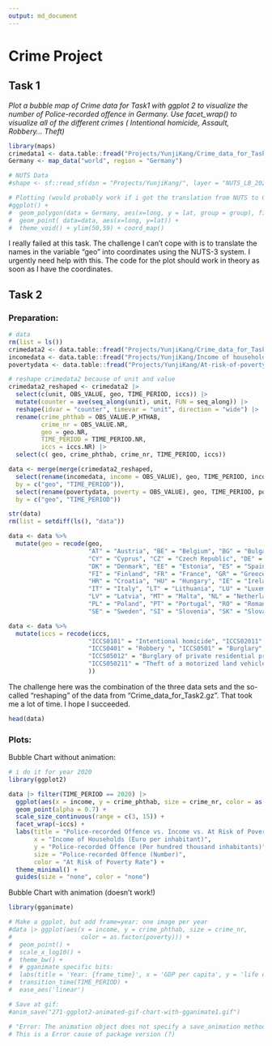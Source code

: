 ```yaml
---
output: md_document
---
```


# Crime Project

## Task 1

*Plot a bubble map of Crime data for Task1 with ggplot 2 to visualize the number of Police-recorded offence in Germany. Use facet_wrap() to visualize all of the different crimes ( Intentional homicide, Assault, Robbery... Theft)*

```r

library(maps)
crimedata1 <- data.table::fread("Projects/YunjiKang/Crime_data_for_Task1.gz")
Germany <- map_data("world", region = "Germany")

# NUTS Data
#shape <- sf::read_sf(dsn = "Projects/YunjiKang/", layer = "NUTS_LB_2021_3035")

# Plotting (would probably work if i got the translation from NUTS to Coordinates)
#ggplot() +
#  geom_polygon(data = Germany, aes(x=long, y = lat, group = group), fill="grey", alpha=0.3) +
#  geom_point( data=data, aes(x=long, y=lat)) +
#  theme_void() + ylim(50,59) + coord_map() 

```

I really failed at this task. The challenge I can't cope with is to translate the names in the variable "geo" into coordinates using the NUTS-3 system.
I urgently need help with this. 
The code for the plot should work in theory as soon as I have the coordinates.

## Task 2 

### Preparation:

```r
# data
rm(list = ls())
crimedata2 <- data.table::fread("Projects/YunjiKang/Crime_data_for_Task2.gz")
incomedata <- data.table::fread("Projects/YunjiKang/Income of households.gz")
povertydata <- data.table::fread("Projects/YunjiKang/At-risk-of-poverty rate.gz")

# reshape crimedata2 because of unit and value
crimedata2_reshaped <- crimedata2 |> 
  select(c(unit, OBS_VALUE, geo, TIME_PERIOD, iccs)) |> 
  mutate(counter = ave(seq_along(unit), unit, FUN = seq_along)) |> 
  reshape(idvar = "counter", timevar = "unit", direction = "wide") |> 
  rename(crime_phthab = OBS_VALUE.P_HTHAB, 
         crime_nr = OBS_VALUE.NR,
         geo = geo.NR,
         TIME_PERIOD = TIME_PERIOD.NR,
         iccs = iccs.NR) |> 
  select(c( geo, crime_phthab, crime_nr, TIME_PERIOD, iccs))

data <- merge(merge(crimedata2_reshaped, 
  select(rename(incomedata, income = OBS_VALUE), geo, TIME_PERIOD, income), 
  by = c("geo", "TIME_PERIOD")), 
  select(rename(povertydata, poverty = OBS_VALUE), geo, TIME_PERIOD, poverty),
  by = c("geo", "TIME_PERIOD"))

str(data)
rm(list = setdiff(ls(), "data"))

data <- data %>% 
  mutate(geo = recode(geo,
                      "AT" = "Austria", "BE" = "Belgium", "BG" = "Bulgaria", 
                      "CY" = "Cyprus", "CZ" = "Czech Republic", "DE" = "Germany", 
                      "DK" = "Denmark", "EE" = "Estonia", "ES" = "Spain", 
                      "FI" = "Finland", "FR" = "France", "GR" = "Greece", 
                      "HR" = "Croatia", "HU" = "Hungary", "IE" = "Ireland", 
                      "IT" = "Italy", "LT" = "Lithuania", "LU" = "Luxembourg", 
                      "LV" = "Latvia", "MT" = "Malta", "NL" = "Netherlands", 
                      "PL" = "Poland", "PT" = "Portugal", "RO" = "Romania", 
                      "SE" = "Sweden", "SI" = "Slovenia", "SK" = "Slovakia"))

data <- data %>% 
  mutate(iccs = recode(iccs,
                      "ICCS0101" = "Intentional homicide", "ICCS02011" = "Assault", 
                      "ICCS0401" = "Robbery ", "ICCS0501" = "Burglary", 
                      "ICCS05012" = "Burglary of private residential premises", "ICCS0502" = "Theft ",
                      "ICCS050211" = "Theft of a motorized land vehicle"
                      ))

```

The challenge here was the combination of the three data sets and the so-called "reshaping" of the data from "Crime_data_for_Task2.gz". 
That took me a lot of time. I hope I succeeded.

```r
head(data)
```

### Plots:

Bubble Chart without animation:

```r
# i do it for year 2020
library(ggplot2)

data |> filter(TIME_PERIOD == 2020) |> 
  ggplot(aes(x = income, y = crime_phthab, size = crime_nr, color = as.factor(poverty))) +
  geom_point(alpha = 0.7) +
  scale_size_continuous(range = c(3, 15)) + 
  facet_wrap(~iccs) +
  labs(title = "Police-recorded Offence vs. Income vs. At Risk of Poverty Rate",
       x = "Income of Households (Euro per inhabitant)",
       y = "Police-recorded Offence (Per hundred thousand inhabitants)",
       size = "Police-recorded Offence (Number)",
       color = "At Risk of Poverty Rate") +
  theme_minimal() +
  guides(size = "none", color = "none")

```


Bubble Chart with animation (doesn't work!)

```r
library(gganimate)

# Make a ggplot, but add frame=year: one image per year
#data |> ggplot(aes(x = income, y = crime_phthab, size = crime_nr, 
#                   color = as.factor(poverty))) +
#  geom_point() +
#  scale_x_log10() +
#  theme_bw() +
#  # gganimate specific bits:
#  labs(title = 'Year: {frame_time}', x = 'GDP per capita', y = 'life expectancy') +
#  transition_time(TIME_PERIOD) +
#  ease_aes('linear')

# Save at gif:
#anim_save("271-ggplot2-animated-gif-chart-with-gganimate1.gif")

# "Error: The animation object does not specify a save_animation method"
# This is a Error cause of package version (?)

```






